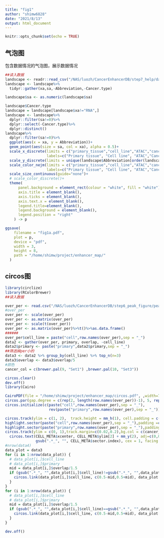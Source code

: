 ```yaml
---
title: "fig1"
author: "shimw6828"
date: "2021/8/13"
output: html_document
---
```


```r
knitr::opts_chunk$set(echo = TRUE)
```

## 气泡图
包含数据情况的气泡图，展示数据情况


```r
##读入数据
landscape <- readr::read_csv("/NAS/luozh/CancerEnhancerDB/step7_help/data_landscape.csv")
landscape <- landscape%>%
  tidyr::gather(xa,sa,-Abbreviation,-Cancer.type)

landscape$sa <- as.numeric(landscape$sa)

landscape$Cancer.type
landscape = landscape[landscape$xa!="RNA",]
landscape <- landscape%>%
  dplyr::filter(sa!=0)%>%
  dplyr::select(-Cancer.type)%>%
  dplyr::distinct()
landscape%>%
  dplyr::filter(sa!=0)%>%
  ggplot(aes(x = xa, y = Abbreviation))+
  geom_point(aes(size = sa, col = xa), alpha = 0.5)+
  scale_x_discrete(limits = c("primary_tissue","cell_line","ATAC","cancer_eQTL"),
                   labels=c("Primary tissue", "Cell line", "ATAC","Cancer eQTL"))+
  scale_y_discrete(limits = unique(landscape$Abbreviation[order(landscape$Abbreviation, decreasing = T)]))+
  scale_color_nejm(limits = c("primary_tissue","cell_line","ATAC","cancer_eQTL"),
                   labels=c("Primary tissue", "Cell line", "ATAC","Cancer eQTL"))+
  scale_size_continuous(guide="none")+
  # scale_color_discrete()+
  theme(
      panel.background = element_rect(colour = "white", fill = "white"),
      axis.title = element_blank(),
      axis.ticks = element_blank(),
      axis.text.x = element_blank(),
      legend.title=element_blank(),
      legend.background = element_blank(), 
      legend.position = "right" 
    ) -> p

ggsave(
    filename = "fig1a.pdf",
    plot = p,
    device = "pdf",
    width = 3,
    height = 8,
    path = "/home/shimw/project/enhancer_map/"
  )

```



## circos图

```r
library(circlize)
library(RColorBrewer)
##读入数据

over_per <- read.csv("/NAS/luozh/CancerEnhancerDB/step6_peak_figure/peak_overlap_0823_circle.csv", row.names = 1, header = T)
#over_per
over_per <- scale(over_per)
over_per <- as.matrix(over_per)
over_per <- scale(t(over_per))
over_per <- as.matrix(over_per)%>%t()%>%as.data.frame()
######
over_per$cell_line = paste("cell",row.names(over_per),sep = "_")
data2 <- gather(over_per, primary, overlap, -cell_line)
data2$primary <- paste("primary",data2$primary,sep = "_")
##筛选掉per小的
data3 <- data2 %>% group_by(cell_line) %>% top_n(n=3)
data3$overlap <- data3$overlap/5
#颜色
cancer_col = c(brewer.pal(9, "Set1") ,brewer.pal(10, "Set3"))

circos.clear()
dev.off()
library(Cairo)

CairoPDF(file = "/home/shimw/project/enhancer_map/circos.pdf", ,width=7,height=7)
circos.par(gap.degree = c(rep(2, length(row.names(over_per))-1), 5, rep(2, length(row.names(over_per))-1), 5))
circos.initialize(c(paste("cell",row.names(over_per),sep = "_"),
                    rev(paste("primary",row.names(over_per),sep = "_"))), xlim = c(0, 1))

circos.track(ylim = c(1, 2),  track.height = mm_h(1), cell.padding = c(0, 0, 0, 0), bg.border = NA)
highlight.sector(paste("cell",row.names(over_per),sep = "_"),padding =c(-0.3,0,0,0), col = "#e8d5e9", track.index = 1, text = "Cell line", cex = 1.3, niceFacing = TRUE, text.vjust = "4mm")
highlight.sector(paste("primary",row.names(over_per),sep = "_"),padding =c(-0.3,0,0,0), col = "#daf0d4", track.index = 1, text = "Primary tissue", cex = 1.3, niceFacing = TRUE, text.vjust = "4mm")
circos.track(ylim = c(0, 1),track.margin=c(0.02,0.2),bg.col = c(cancer_col,cancer_col),bg.border = NA,  track.height = 0.050, panel.fun = function(x, y) {
  circos.text(CELL_META$xcenter, CELL_META$ylim[2] + mm_y(2), adj=c(0,0.5),
              gsub(".*_", "", CELL_META$sector.index), cex = 1, facing = "clockwise", niceFacing = T)})
#nrow(data4)
data_plot = data3
for (i in 1:nrow(data_plot)) {
  # data_plot[i,]$cell_line
  # data_plot[i,]$primary
  mid = data_plot[i,]$overlap/1.5
  if (gsub(".*_", "",data_plot[i,]$cell_line)!=gsub(".*_", "",data_plot[i,]$primary)) {
    circos.link(data_plot[i,]$cell_line, c(0.5-mid,0.5+mid), data_plot[i,]$primary, c(0.5-mid,0.5+mid),col = "#80808035")
  }
}
for (i in 1:nrow(data_plot)) {
  # data_plot[i,]$cell_line
  # data_plot[i,]$primary
  mid = data_plot[i,]$overlap/1.5
  if (gsub(".*_", "",data_plot[i,]$cell_line)==gsub(".*_", "",data_plot[i,]$primary)) {
    circos.link(data_plot[i,]$cell_line, c(0.5-mid,0.5+mid), data_plot[i,]$primary, c(0.5-mid,0.5+mid),col = "#e8828080")
  }
}

dev.off()


```

